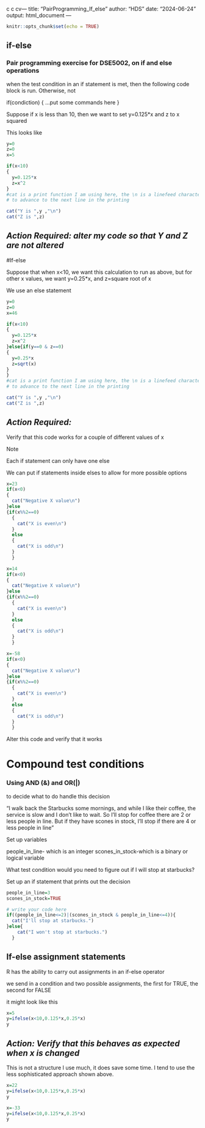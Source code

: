 c c cv---
title: "PairProgramming_If_else"
author: "HDS"
date: "2024-06-24"
output: html_document
---

```r
knitr::opts_chunk$set(echo = TRUE)
```

## if-else

### Pair programming exercise for DSE5002,  on if and else operations

when the test condition in an if statement is met, then the following
code block is run.   Otherwise, not

if(condiction)
{
   ...put some commands here
}

Suppose if x is less than 10, then we want to set y=0.125*x and z to x squared

This looks like

```R
y=0
z=0
x=5

if(x<10)
{
  y=0.125*x
  z=x^2
}
#cat is a print function I am using here, the \n is a linefeed character
# to advance to the next line in the printing

cat("Y is ",y ,"\n")
cat("Z is ",z)
```

## *Action Required:  alter my code so that Y and Z are not altered*

#If-else

Suppose that when x<10,  we want this calculation to run as above, but for
other x values, we want y=0.25*x, and z=square root of x

We use an else statement

```R
y=0
z=0
x=46

if(x<10)
{
  y=0.125*x
  z=x^2
}else{if(y==0 & z==0)
{
  y=0.25*x
  z=sqrt(x)
}
}
#cat is a print function I am using here, the \n is a linefeed character
# to advance to the next line in the printing

cat("Y is ",y ,"\n")
cat("Z is ",z)

```
## *Action Required:*

Verify that this code works for a couple of different values of x

Note

Each if statement can only have one else

We can put if statements inside elses to allow for more possible options

```R
x=23
if(x<0)
{
  cat("Negative X value\n")
}else
{if(x%%2==0)
  {
    cat("X is even\n")
  }
  else
  {
    cat("X is odd\n")
  }
  }
```
```r
x=14
if(x<0)
{
  cat("Negative X value\n")
}else
{if(x%%2==0)
  {
    cat("X is even\n")
  }
  else
  {
    cat("X is odd\n")
  }
  }
```
```r
x=-58
if(x<0)
{
  cat("Negative X value\n")
}else
{if(x%%2==0)
  {
    cat("X is even\n")
  }
  else
  {
    cat("X is odd\n")
  }
  }
```

Alter this code and verify that it works

# Compound test conditions

### Using AND (&) and OR(|)

to decide what to do handle this decision

"I walk back the Starbucks some mornings, and while I like their coffee, the
service is slow and I don't like to wait.   So I'll stop for coffee there are 2
or less people in line.    But if they have scones in stock, I'll stop if there
are 4 or less people in line"

Set up variables

people_in_line- which is an integer
scones_in_stock-which is a binary or logical variable

What test condition would you need to figure out if I will stop at starbucks?

Set up an if statement that prints out the decision

```R
people_in_line=3
scones_in_stock=TRUE

# write your code here
if((people_in_line<=2)|(scones_in_stock & people_in_line<=4)){
  cat("I'll stop at starbucks.")
}else{
    cat("I won't stop at starbucks.")
  }

```

## If-else assignment statements

R has the ability to carry out assignments in an if-else operator

we send in a condition and two possible assignments, the first for TRUE, the 
second for FALSE

it might look like this

```R
x=5
y=ifelse(x<10,0.125*x,0.25*x)
y
```

## *Action: Verify that this behaves as expected when x is changed*

This is not a structure I use much, it does save some time.   I tend to use
the less sophisticated approach shown above.
```r
x=22
y=ifelse(x<10,0.125*x,0.25*x)
y
```
```r
x=-33
y=ifelse(x<10,0.125*x,0.25*x)
y
```





